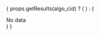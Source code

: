 
{
  props.getResults(algo_cid) ? (
    <CorruptionLineChart
      data={props.getResults(algo_cid).results}
      corruption_function="Blur Corruptions"
      width={props.width}
      height={props.height}
    />
  ) : (
    <div>No data</div>
  )
}
